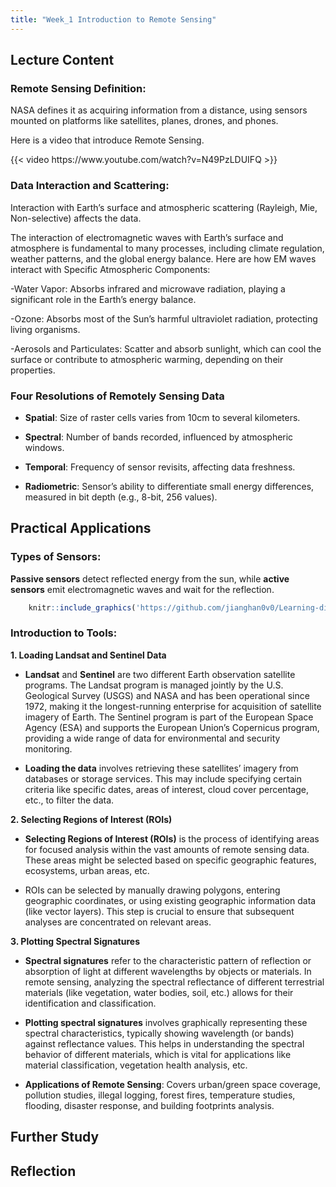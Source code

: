 ```yaml
---
title: "Week_1 Introduction to Remote Sensing"
---
```


## Lecture Content

### **Remote Sensing Definition**:

NASA defines it as acquiring information from a distance, using sensors mounted on platforms like satellites, planes, drones, and phones.

Here is a video that introduce Remote Sensing.

{{< video https://www.youtube.com/watch?v=N49PzLDUIFQ >}}

### **Data Interaction and Scattering**:

Interaction with Earth's surface and atmospheric scattering (Rayleigh, Mie, Non-selective) affects the data.

The interaction of electromagnetic waves with Earth's surface and atmosphere is fundamental to many processes, including climate regulation, weather patterns, and the global energy balance. Here are how EM waves interact with Specific Atmospheric Components:

-Water Vapor: Absorbs infrared and microwave radiation, playing a significant role in the Earth's energy balance.

-Ozone: Absorbs most of the Sun's harmful ultraviolet radiation, protecting living organisms.

-Aerosols and Particulates: Scatter and absorb sunlight, which can cool the surface or contribute to atmospheric warming, depending on their properties.

### Four Resolutions of Remotely Sensing Data

-   **Spatial**: Size of raster cells varies from 10cm to several kilometers.

-   **Spectral**: Number of bands recorded, influenced by atmospheric windows.

-   **Temporal**: Frequency of sensor revisits, affecting data freshness.

-   **Radiometric**: Sensor's ability to differentiate small energy differences, measured in bit depth (e.g., 8-bit, 256 values).

## Practical Applications
### **Types of Sensors**:

**Passive sensors** detect reflected energy from the sun, while **active sensors** emit electromagnetic waves and wait for the reflection.

```r
    knitr::include_graphics('https://github.com/jianghan0v0/Learning-diary-han-jiang/raw/main/images/week1-scan.jpg')
```

### **Introduction to Tools**:

**1. Loading Landsat and Sentinel Data**

-   **Landsat** and **Sentinel** are two different Earth observation satellite programs. The Landsat program is managed jointly by the U.S. Geological Survey (USGS) and NASA and has been operational since 1972, making it the longest-running enterprise for acquisition of satellite imagery of Earth. The Sentinel program is part of the European Space Agency (ESA) and supports the European Union's Copernicus program, providing a wide range of data for environmental and security monitoring.

-   **Loading the data** involves retrieving these satellites' imagery from databases or storage services. This may include specifying certain criteria like specific dates, areas of interest, cloud cover percentage, etc., to filter the data.

**2. Selecting Regions of Interest (ROIs)**

-   **Selecting Regions of Interest (ROIs)** is the process of identifying areas for focused analysis within the vast amounts of remote sensing data. These areas might be selected based on specific geographic features, ecosystems, urban areas, etc.

-   ROIs can be selected by manually drawing polygons, entering geographic coordinates, or using existing geographic information data (like vector layers). This step is crucial to ensure that subsequent analyses are concentrated on relevant areas.

**3. Plotting Spectral Signatures**

-   **Spectral signatures** refer to the characteristic pattern of reflection or absorption of light at different wavelengths by objects or materials. In remote sensing, analyzing the spectral reflectance of different terrestrial materials (like vegetation, water bodies, soil, etc.) allows for their identification and classification.

-   **Plotting spectral signatures** involves graphically representing these spectral characteristics, typically showing wavelength (or bands) against reflectance values. This helps in understanding the spectral behavior of different materials, which is vital for applications like material classification, vegetation health analysis, etc.

-   **Applications of Remote Sensing**: Covers urban/green space coverage, pollution studies, illegal logging, forest fires, temperature studies, flooding, disaster response, and building footprints analysis.

## Further Study
## Reflection


